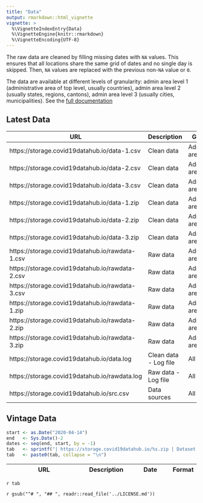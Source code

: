 ```yaml
---
title: "Data"
output: rmarkdown::html_vignette
vignette: >
  %\VignetteIndexEntry{Data}
  %\VignetteEngine{knitr::rmarkdown}
  %\VignetteEncoding{UTF-8}
---
```


The raw data are cleaned by filling missing dates with `NA` values. This ensures that all locations share the same grid of dates and no single day is skipped. Then, `NA` values are replaced with the previous non-`NA` value or `0`.

The data are available at different levels of granularity: admin area level 1 (administrative area of top level, usually countries), admin area level 2 (usually states, regions, cantons), admin area level 3 (usually cities, municipalities). See the [full documentation](/articles/doc/data.html)

## Latest Data

| URL                              | Description                                                  | Granularity | Format |
| ----------------------------------------------- | ----------------------- | --------------------------- | --- |
| https://storage.covid19datahub.io/data-1.csv | Clean data | Administrative area level 1 | CSV |
| https://storage.covid19datahub.io/data-2.csv | Clean data | Administrative area level 2 | CSV |
| https://storage.covid19datahub.io/data-3.csv | Clean data | Administrative area level 3 | CSV |
| https://storage.covid19datahub.io/data-1.zip | Clean data | Administrative area level 1 | ZIP |
| https://storage.covid19datahub.io/data-2.zip | Clean data | Administrative area level 2 | ZIP |
| https://storage.covid19datahub.io/data-3.zip | Clean data | Administrative area level 3 | ZIP |
| https://storage.covid19datahub.io/rawdata-1.csv | Raw data | Administrative area level 1 | CSV |
| https://storage.covid19datahub.io/rawdata-2.csv | Raw data | Administrative area level 2 | CSV |
| https://storage.covid19datahub.io/rawdata-3.csv | Raw data | Administrative area level 3 | CSV |
| https://storage.covid19datahub.io/rawdata-1.zip | Raw data | Administrative area level 1 | ZIP |
| https://storage.covid19datahub.io/rawdata-2.zip | Raw data | Administrative area level 2 | ZIP |
| https://storage.covid19datahub.io/rawdata-3.zip | Raw data | Administrative area level 3 | ZIP |
| https://storage.covid19datahub.io/data.log | Clean data - Log file | All levels | CSV |
| https://storage.covid19datahub.io/rawdata.log | Raw data - Log file | All levels | CSV |
| https://storage.covid19datahub.io/src.csv | Data sources | All levels | CSV |


## Vintage Data

```r
start <- as.Date("2020-04-14")
end   <- Sys.Date()-2
dates <- seq(end, start, by = -1)
tab   <- sprintf("| https://storage.covid19datahub.io/%s.zip | Dataset snapshot (vintage) | %s | ZIP |", dates, dates)
tab   <- paste0(tab, collapse = "\n")
```


| URL                              | Description                                                  | Date | Format |
| ----------------------------------------------- | --------------------------- | ----------------------- | --- |
`r tab`

`r gsub("^# ", "## ", readr::read_file('../LICENSE.md'))`
